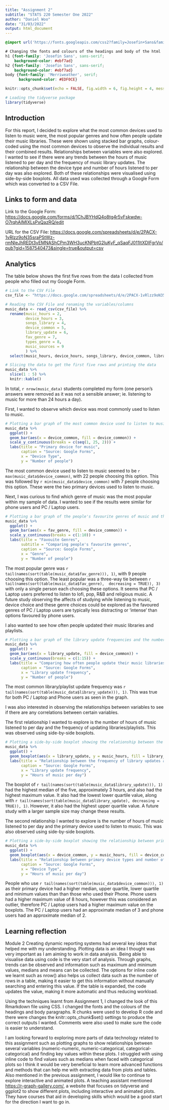 ---
title: "Assignment 2"
subtitle: "STATS 220 Semester One 2022"
author: "Daniel Woo"
date: "31/03/2022"
output: html_document
---

```{css, include=TRUE, echo=FALSE}
@import url('https://fonts.googleapis.com/css2?family=Josefin+Sans&family=Merriweather:wght@300&display=swap');

# Changing the fonts and colours of the headings and body of the html
h1 {font-family: 'Josefin Sans', sans-serif;
    background-color: #ebf7ad}
h2 {font-family: 'Josefin Sans', sans-serif;
    background-color: #ebf7ad}
body {font-family: 'Merriweather', serif; 
      background-color: #EDF0CE}

```

```{r setup, include=FALSE}

knitr::opts_chunk$set(echo = FALSE, fig.width = 6, fig.height = 4, message = FALSE, warning = FALSE, error = FALSE)

# Loading the tidyverse package
library(tidyverse)
```

## Introduction

For this report, I decided to explore what the most common devices used to listen to music were, the most popular genres and how often people update their music libraries. These were shown using stacked bar graphs, colour-coded using the most common devices to observe the individual results and their combined results. Relationships between variables were also explored. I wanted to see if there were any trends between the hours of music listened to per day and the frequency of music library updates. The relationship between the device type and number of hours listened to per day was also explored. Both of these relationships were visualised using side-by-side boxplots. All data used was collected through a Google Form which was converted to a CSV File.

## Links to form and data

Link to the Google Form:
<https://docs.google.com/forms/d/1ChJBYHdQ4o8tg4r5vFskwdw-O7rqhAIMIXLsPxQazRQ/edit>

URL for the CSV File:
<https://docs.google.com/spreadsheets/d/e/2PACX-1vRlzz9oN35sraPStWz-rmNIeJhREDt3vEMNAShCPm3WH3ucKNPbtG2luKyF_qSaqFJ011ItXDlFgrVo/pub?gid=1587540473&single=true&output=csv>

## Analytics

The table below shows the first five rows from the data I collected from people who filled out my Google Form.

```{r data-import}

# Link to the CSV File
csv_file <- "https://docs.google.com/spreadsheets/d/e/2PACX-1vRlzz9oN35sraPStWz-rmNIeJhREDt3vEMNAShCPm3WH3ucKNPbtG2luKyF_qSaqFJ011ItXDlFgrVo/pub?gid=1587540473&single=true&output=csv"

# Reading the CSV File and renaming the variables/columns
music_data <- read_csv(csv_file) %>%
  rename(music_hours = 2,
         device_hours = 3,
         songs_library = 4,
         device_common = 5,
         library_update = 6,
         fav_genre = 7,
         types_genre = 8,
         music_sources = 9
         ) %>%
  select(music_hours, device_hours, songs_library, device_common, library_update, fav_genre, types_genre, music_sources)

# Slicing the data to get the first five rows and printing the data
music_data %>%
  slice(1 : 5) %>%
  knitr::kable()
```

In total, `r nrow(music_data)` students completed my form (one person's answers were removed as it was not a sensible answer; ie. listening to music for more than 24 hours a day).

First, I wanted to observe which device was most commonly used to listen to music.

```{r fig.width = 6, fig.height = 4}

# Plotting a bar graph of the most common device used to listen to music and the number of people who chose the options
music_data %>%
  ggplot() +
  geom_bar(aes(x = device_common, fill = device_common)) +
  scale_y_continuous(breaks = c(seq(1, 25, 2))) +
  labs(title = "Primary device for music",
       caption = "Source: Google Forms",
       x = "Device Type",
       y = "Number of people")
```

The most common device used to listen to music seemed to be `r max(music_data$device_common)`, with 22 people choosing this option. This was followed by `r min(music_data$device_common)` with 7 people choosing this option. These were the two primary devices used to listen to music.

Next, I was curious to find which genre of music was the most popular within my sample of data. I wanted to see if the results were similar for phone users and PC / Laptop users.

```{r fig.width = 10, fig.height = 4}

# Plotting a bar graph of the people's favourite genres of music and the number of people who chose the options
music_data %>%
  ggplot() +
  geom_bar(aes(x = fav_genre, fill = device_common)) +
  scale_y_continuous(breaks = c(1:10)) +
  labs(title = "Favouite Genres",
       subtitle = "Comparing people's favourite genres",
       caption = "Source: Google Forms",
       x = "Genre",
       y = "Number of people")

```

The most popular genre was `r tail(names(sort(table(music_data$fav_genre))), 1)`, with 9 people choosing this option. The least popular was a three-way tie between `r tail(names(sort(table(music_data$fav_genre),  decreasing = TRUE)), 3)` with only a single person each choosing these options. It seems that PC / Laptop users preferred to listen to lofi, pop, R&B and religious music. A future study observing the affects of studying while listening to music, device choice and these genre choices could be explored as the favoured genres of PC / Laptop users are typically less distracting or 'intense' than options favoured by phone users.

I also wanted to see how often people updated their music libraries and playlists.

```{r fig.width = 10, fig.height = 4}

# Plotting a bar graph of the library update frequencies and the number of people who chose the options
music_data %>%
  ggplot() +
  geom_bar(aes(x = library_update, fill = device_common)) +
  scale_y_continuous(breaks = c(1:15)) +
  labs(title = "Comparing how often people update their music libraries",
       caption = "Source: Google Forms",
       x = "Library update frequency",
       y = "Number of people")
```

The most common library/playlist update frequency was `r tail(names(sort(table(music_data$library_update))), 1)`.
This was true for both PC / Laptop and Phone users as seen in the graph.

I was also interested in observing the relationships between variables to see if there are any correlations between certain variables.

The first relationship I wanted to explore is the number of hours of music listened to per day and the frequency of updating libraries/playlists. This was observed using side-by-side boxplots.

```{r fig.width = 10, fig.height = 4}

# Plotting a side-by-side boxplot showing the relationship between the frequency of library updates and number of hours of music listened to per day
music_data %>%
  ggplot() +
  geom_boxplot(aes(x = library_update, y = music_hours, fill = library_update)) +
  labs(title = "Relationship between the frequency of library updates and number of hours of music listened to per day",
       caption = "Source: Google Forms",
       x = "Library update frequency",
       y = "Hours of music per day")
```

The boxplot of `r tail(names(sort(table(music_data$library_update))), 1)` had the highest median of the five, approximately 3 hours, and also had the highest maximum value. It also had the lowest lower quartile value, along with `r tail(names(sort(table(music_data$library_update), decreasing = TRUE)), 1)`. However, it also had the highest upper quartile value. A future study with a larger sample size may change these results.

The second relationship I wanted to explore is the number of hours of music listened to per day and the primary device used to listen to music. This was also observed using side-by-side boxplots.

```{r fig.width = 10, fig.height = 4}

# Plotting a side-by-side boxplot showing the relationship between primary device types and number of hours of music listened to per day
music_data %>%
  ggplot() +
  geom_boxplot(aes(x = device_common, y = music_hours, fill = device_common)) +
  labs(title = "Relationship between primary device types and number of hours of music listened to per day",
       caption = "Source: Google Forms",
       x = "Device Type",
       y = "Hours of music per day")
```

People who use `r tail(names(sort(table(music_data$device_common))), 1)` as their primary device had a higher median, upper quartile, lower quartile and minimum values than than those who used their Phone. Phone users had a higher maximum value of 8 hours, however this was considered an outlier, therefore PC / Laptop users had a higher maximum value on the boxplots. The PC / Laptop users had an approximate median of 3 and phone users had an approximate median of 2.

## Learning reflection

Module 2 Creating dynamic reporting systems had several key ideas that helped me with my understanding. Plotting data is an idea I thought was very important as I am aiming to work in data analysis. Being able to visualise data using code is the very start of analysis. Through graphs, trends can be observed and information such as maximum and minimum values, medians and means can be collected. The options for inline code we learnt such as nrow() also helps us collect data such as the number of rows in a table, making it easier to get this information without manually searching and entering this value. If the table is expanded, the code updates the value, making it more automatic and thus reducing workload. 

Using the techniques learnt from Assignment 1, I changed the look of this Rmarkdown file using CSS. I changed the fonts and the colours of the headings and body paragraphs. R chunks were used to develop R code and there were changes the knitr::opts_chunk$set() settings to produce the correct outputs I wanted. Comments were also used to make sure the code is easier to understand.

I am looking forward to exploring more parts of data technology related to this assignment such as plotting graphs to show relationships between several variables (numeric-numeric, numeric-categorical, categorical-categorical) and finding key values within these plots. I struggled with using inline code to find values such as medians when faced with categorical plots so I think it would be very beneficial to learn more advanced functions and methods that can help me with extracting data from plots and tables. Also mentioned in the previous assignment, I would like to continue to explore interactive and animated plots. A teaching assistant mentioned <https://r-graph-gallery.com/>, a website that focuses on tidyverse and ggplot2 to show different plots, including interactive and animated plots. They have courses that aid in developing skills which would be a good start for the direction I want to go in.